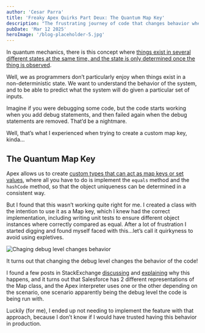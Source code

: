 ```yaml
---
author: 'Cesar Parra'
title: 'Freaky Apex Quirks Part Deux: The Quantum Map Key'
description: "The frustrating journey of code that changes behavior when observed."
pubDate: 'Mar 12 2025'
heroImage: '/blog-placeholder-5.jpg'
---
```



In quantum mechanics, there is this concept where [things exist in several different states at the same time, and the state is only determined once the thing is observed](https://en.wikipedia.org/wiki/Wave_function_collapse).

Well, we as programmers don’t particularly enjoy when things exist in a non-deterministic state.
We want to understand the behavior of the system,
and to be able to predict what the system will do given a particular set of inputs.

Imagine if you were debugging some code, but the code starts working when you add debug statements, and then failed again when the debug statements are removed. That’d be a nightmare.

Well, that’s what I experienced when trying to create a custom map key, kinda…

## The Quantum Map Key

Apex allows us to create [custom types that can act as map keys or set values](https://developer.salesforce.com/docs/atlas.en-us.apexcode.meta/apexcode/langCon_apex_collections_maps_keys_userdefined.htm), where all you have to do is implement the `equals` method and the `hashCode` method, so that the object uniqueness can be determined in a consistent way.

But I found that this wasn’t working quite right for me. I created a class with the intention to use it as a Map key, which I knew had the correct implementation, including writing unit tests to ensure different object instances where correctly compared as equal. After a lot of frustration I started digging and found myself faced with this…let’s call it quirkyness to avoid using expletives.

<Image src={freaky} alt="Chaging debug level changes behavior" />

It turns out that changing the debug level changes the behavior of the code!

I found a few posts in StackExchange [discussing](https://salesforce.stackexchange.com/questions/203542/unexpected-results-when-using-a-custom-class-as-key-in-map) and [explaining](https://salesforce.stackexchange.com/questions/46525/hashcode-is-never-called-when-adding-to-maps-and-sets) why this happens, and it turns out that Salesforce has 2 different representations of the Map class, and the Apex interpreter uses one or the other depending on the scenario, one scenario apparently being the debug level the code is being run with.

Luckily (for me), I ended up not needing to implement the feature with that approach, because I don’t know if I would have trusted having this behavior in production.
